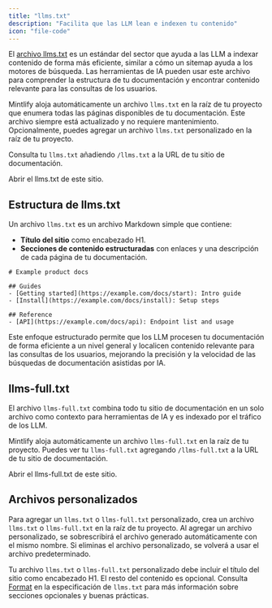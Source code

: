 ```yaml
---
title: "llms.txt"
description: "Facilita que las LLM lean e indexen tu contenido"
icon: "file-code"
---
```



El [archivo llms.txt](https://llmstxt.org) es un estándar del sector que ayuda a las LLM a indexar contenido de forma más eficiente, similar a cómo un sitemap ayuda a los motores de búsqueda. Las herramientas de IA pueden usar este archivo para comprender la estructura de tu documentación y encontrar contenido relevante para las consultas de los usuarios.

Mintlify aloja automáticamente un archivo `llms.txt` en la raíz de tu proyecto que enumera todas las páginas disponibles de tu documentación. Este archivo siempre está actualizado y no requiere mantenimiento. Opcionalmente, puedes agregar un archivo `llms.txt` personalizado en la raíz de tu proyecto.

Consulta tu `llms.txt` añadiendo `/llms.txt` a la URL de tu sitio de documentación.

<PreviewButton href="https://mintlify.com/docs/llms.txt">Abrir el llms.txt de este sitio.</PreviewButton>

## Estructura de llms.txt

Un archivo `llms.txt` es un archivo Markdown simple que contiene:

- **Título del sitio** como encabezado H1.
- **Secciones de contenido estructuradas** con enlaces y una descripción de cada página de tu documentación.

```mdx Example llms.txt
# Example product docs

## Guides
- [Getting started](https://example.com/docs/start): Intro guide
- [Install](https://example.com/docs/install): Setup steps

## Reference
- [API](https://example.com/docs/api): Endpoint list and usage
```

Este enfoque estructurado permite que los LLM procesen tu documentación de forma eficiente a un nivel general y localicen contenido relevante para las consultas de los usuarios, mejorando la precisión y la velocidad de las búsquedas de documentación asistidas por IA.

## llms-full.txt

El archivo `llms-full.txt` combina todo tu sitio de documentación en un solo archivo como contexto para herramientas de IA y es indexado por el tráfico de los LLM.

Mintlify aloja automáticamente un archivo `llms-full.txt` en la raíz de tu proyecto. Puedes ver tu `llms-full.txt` agregando `/llms-full.txt` a la URL de tu sitio de documentación.

<PreviewButton href="https://mintlify.com/docs/llms-full.txt">Abrir el llms-full.txt de este sitio.</PreviewButton>

## Archivos personalizados

Para agregar un `llms.txt` o `llms-full.txt` personalizado, crea un archivo `llms.txt` o `llms-full.txt` en la raíz de tu proyecto. Al agregar un archivo personalizado, se sobrescribirá el archivo generado automáticamente con el mismo nombre. Si eliminas el archivo personalizado, se volverá a usar el archivo predeterminado.

Tu archivo `llms.txt` o `llms-full.txt` personalizado debe incluir el título del sitio como encabezado H1. El resto del contenido es opcional. Consulta [Format](https://llmstxt.org/#format) en la especificación de `llms.txt` para más información sobre secciones opcionales y buenas prácticas.
